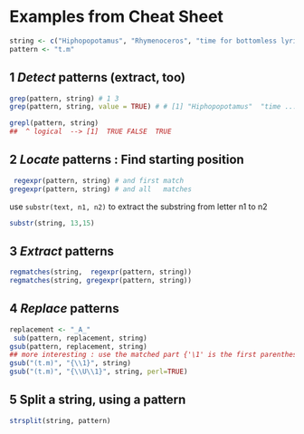 # Examples from Cheat Sheet

```r
string <- c("Hiphopopotamus", "Rhymenoceros", "time for bottomless lyrics")
pattern <- "t.m"
```

## 1 _Detect_ patterns (extract, too)
```r
grep(pattern, string) # 1 3
grep(pattern, string, value = TRUE) # # [1] "Hiphopopotamus"  "time ...."

grepl(pattern, string)
##  ^ logical  --> [1]  TRUE FALSE  TRUE
```

## 2 _Locate_ patterns : Find starting position
```r
 regexpr(pattern, string) # and first match
gregexpr(pattern, string) # and all   matches
```
use `substr(text, n1, n2)` to extract the substring from letter n1 to n2

```r
substr(string, 13,15)
```

## 3 _Extract_ patterns
```r
regmatches(string,  regexpr(pattern, string))
regmatches(string, gregexpr(pattern, string))
```


## 4 _Replace_ patterns
```r
replacement <- "_A_"
 sub(pattern, replacement, string)
gsub(pattern, replacement, string)
## more interesting : use the matched part {'\1' is the first parenthesized part : (*)}
gsub("(t.m)", "{\\1}", string)
gsub("(t.m)", "{\\U\\1}", string, perl=TRUE)
```

## 5 Split a string, using a pattern

```r
strsplit(string, pattern)
```

